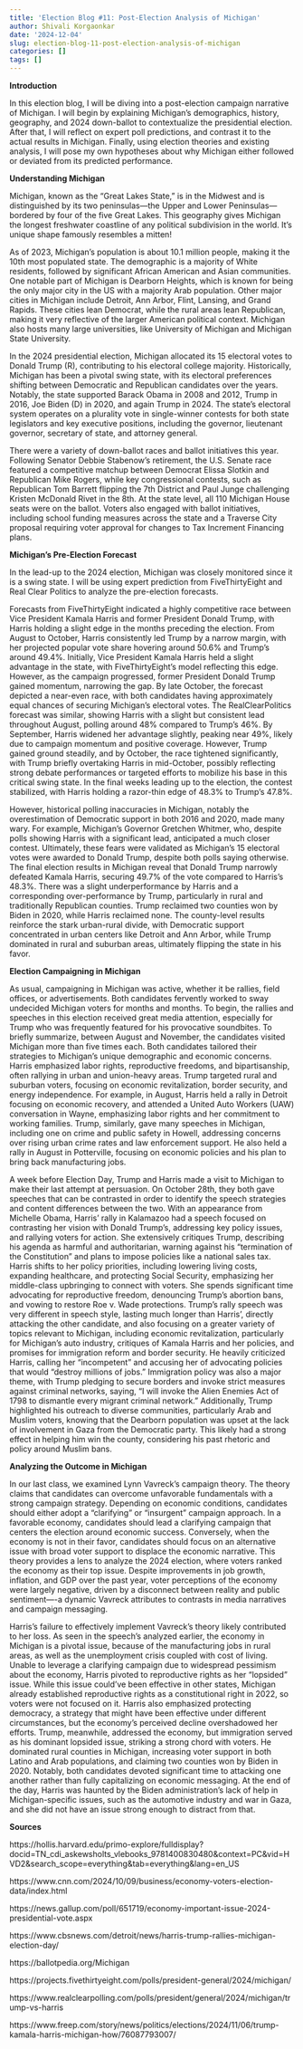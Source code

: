 ```yaml
---
title: 'Election Blog #11: Post-Election Analysis of Michigan'
author: Shivali Korgaonkar
date: '2024-12-04'
slug: election-blog-11-post-election-analysis-of-michigan
categories: []
tags: []
---
```


**Introduction**

In this election blog, I will be diving into a post-election campaign narrative of Michigan. I will begin by explaining Michigan's demographics, history, geography, and 2024 down-ballot to contextualize the presidential election. After that, I will reflect on expert poll predictions, and contrast it to the actual results in Michigan. Finally, using election theories and existing analysis, I will pose my own hypotheses about why Michigan either followed or deviated from its predicted performance.

**Understanding Michigan**

Michigan, known as the "Great Lakes State," is in the Midwest and is distinguished by its two peninsulas—the Upper and Lower Peninsulas—bordered by four of the five Great Lakes. This geography gives Michigan the longest freshwater coastline of any political subdivision in the world. It's unique shape famously resembles a mitten!

As of 2023, Michigan's population is about 10.1 million people, making it the 10th most populated state. The demographic is a majority of White residents, followed by significant African American and Asian communities. One notable part of Michigan is Dearborn Heights, which is known for being the only major city in the US with a majority Arab population. Other major cities in Michigan include Detroit, Ann Arbor, Flint, Lansing, and Grand Rapids. These cities lean Democrat, while the rural areas lean Republican, making it very reflective of the larger American political context. Michigan also hosts many large universities, like University of Michigan and Michigan State University. 

In the 2024 presidential election, Michigan allocated its 15 electoral votes to Donald Trump (R), contributing to his electoral college majority. Historically, Michigan has been a pivotal swing state, with its electoral preferences shifting between Democratic and Republican candidates over the years. Notably, the state supported Barack Obama in 2008 and 2012, Trump in 2016, Joe Biden (D) in 2020, and again Trump in 2024. The state's electoral system operates on a plurality vote in single-winner contests for both state legislators and key executive positions, including the governor, lieutenant governor, secretary of state, and attorney general. 

There were a variety of down-ballot races and ballot initiatives this year. Following Senator Debbie Stabenow's retirement, the U.S. Senate race featured a competitive matchup between Democrat Elissa Slotkin and Republican Mike Rogers, while key congressional contests, such as Republican Tom Barrett flipping the 7th District and Paul Junge challenging Kristen McDonald Rivet in the 8th. At the state level, all 110 Michigan House seats were on the ballot. Voters also engaged with ballot initiatives, including school funding measures across the state and a Traverse City proposal requiring voter approval for changes to Tax Increment Financing plans.

**Michigan's Pre-Election Forecast**

In the lead-up to the 2024 election, Michigan  was closely monitored since it is a swing state. I will be using expert prediction from FiveThirtyEight and Real Clear Politics to analyze the pre-election forecasts.

Forecasts from FiveThirtyEight indicated a highly competitive race between Vice President Kamala Harris and former President Donald Trump, with Harris holding a slight edge in the months preceding the election. From August to October, Harris consistently led Trump by a narrow margin, with her projected popular vote share hovering around 50.6% and Trump’s around 49.4%. Initially, Vice President Kamala Harris held a slight advantage in the state, with FiveThirtyEight's model reflecting this edge. However, as the campaign progressed, former President Donald Trump gained momentum, narrowing the gap. By late October, the forecast depicted a near-even race, with both candidates having approximately equal chances of securing Michigan's electoral votes. The RealClearPolitics forecast was similar, showing Harris with a slight but consistent lead throughout August, polling around 48% compared to Trump’s 46%. By September, Harris widened her advantage slightly, peaking near 49%, likely due to campaign momentum and positive coverage. However, Trump gained ground steadily, and by October, the race tightened significantly, with Trump briefly overtaking Harris in mid-October, possibly reflecting strong debate performances or targeted efforts to mobilize his base in this critical swing state. In the final weeks leading up to the election, the contest stabilized, with Harris holding a razor-thin edge of 48.3% to Trump’s 47.8%. 

However, historical polling inaccuracies in Michigan, notably the overestimation of Democratic support in both 2016 and 2020, made many wary. For example, Michigan's Governor Gretchen Whitmer, who, despite polls showing Harris with a significant lead, anticipated a much closer contest. Ultimately, these fears were validated as Michigan's 15 electoral votes were awarded to Donald Trump, despite both polls saying otherwise. The final election results in Michigan reveal that Donald Trump narrowly defeated Kamala Harris, securing 49.7% of the vote compared to Harris’s 48.3%. There was a slight underperformance by Harris and a corresponding over-performance by Trump, particularly in rural and traditionally Republican counties. Trump reclaimed two counties won by Biden in 2020, while Harris reclaimed none. The county-level results reinforce the stark urban-rural divide, with Democratic support concentrated in urban centers like Detroit and Ann Arbor, while Trump dominated in rural and suburban areas, ultimately flipping the state in his favor.

**Election Campaigning in Michigan**

As usual, campaigning in Michigan was active, whether it be rallies, field offices, or advertisements. Both candidates fervently worked to sway undecided Michigan voters for months and months. To begin, the rallies and speeches in this election received great media attention, especially for Trump who was frequently featured for his provocative soundbites. To briefly summarize, between August and November, the candidates visited Michigan more than five times each. Both candidates tailored their strategies to Michigan’s unique demographic and economic concerns. Harris emphasized labor rights, reproductive freedoms, and bipartisanship, often rallying in urban and union-heavy areas. Trump targeted rural and suburban voters, focusing on economic revitalization, border security, and energy independence. For example, in August, Harris held a rally in Detroit focusing on economic recovery, and attended a United Auto Workers (UAW) conversation in Wayne, emphasizing labor rights and her commitment to working families. Trump, similarly, gave many speeches in Michigan, including one on crime and public safety in Howell, addressing concerns over rising urban crime rates and law enforcement support. He also held a rally in August in Potterville, focusing on economic policies and his plan to bring back manufacturing jobs.

A week before Election Day, Trump and Harris made a visit to Michigan to make their last attempt at persuasion. On October 28th, they both gave speeches that can be contrasted in order to identify the speech strategies and content differences between the two. With an appearance from Michelle Obama, Harris' rally in Kalamazoo had a speech focused on contrasting her vision with Donald Trump's, addressing key policy issues, and rallying voters for action. She extensively critiques Trump, describing his agenda as harmful and authoritarian, warning against his "termination of the Constitution" and plans to impose policies like a national sales tax. Harris shifts to her policy priorities, including lowering living costs, expanding healthcare, and protecting Social Security, emphasizing her middle-class upbringing to connect with voters. She spends significant time advocating for reproductive freedom, denouncing Trump’s abortion bans, and vowing to restore Roe v. Wade protections. Trump's rally speech was very different in speech style, lasting much longer than Harris', directly attacking the other candidate, and also focusing on a greater variety of topics relevant to Michigan, including economic revitalization, particularly for Michigan's auto industry, critiques of Kamala Harris and her policies, and promises for immigration reform and border security. He heavily criticized Harris, calling her "incompetent" and accusing her of advocating policies that would "destroy millions of jobs." Immigration policy was also a major theme, with Trump pledging to secure borders and invoke strict measures against criminal networks, saying, “I will invoke the Alien Enemies Act of 1798 to dismantle every migrant criminal network.” Additionally, Trump highlighted his outreach to diverse communities, particularly Arab and Muslim voters, knowing that the Dearborn population was upset at the lack of involvement in Gaza from the Democratic party. This likely had a strong effect in helping him win the county, considering his past rhetoric and policy around Muslim bans.

**Analyzing the Outcome in Michigan**

In our last class, we examined Lynn Vavreck's campaign theory. The theory claims that candidates can overcome unfavorable fundamentals with a strong campaign strategy. Depending on economic conditions, candidates should either adopt a "clarifying" or "insurgent" campaign approach. In a favorable economy, candidates should lead a clarifying campaign that centers the election around economic success. Conversely, when the economy is not in their favor, candidates should focus on an alternative issue with broad voter support to displace the economic narrative. This theory provides a lens to analyze the 2024 election, where voters ranked the economy as their top issue. Despite improvements in job growth, inflation, and GDP over the past year, voter perceptions of the economy were largely negative, driven by a disconnect between reality and public sentiment—-a dynamic Vavreck attributes to contrasts in media narratives and campaign messaging.

Harris's failure to effectively implement Vavreck's theory likely contributed to her loss. As seen in the speech's analyzed earlier, the economy in Michigan is a pivotal issue, because of the manufacturing jobs in rural areas, as well as the unemployment crisis coupled with cost of living. Unable to leverage a clarifying campaign due to widespread pessimism about the economy, Harris pivoted to reproductive rights as her "lopsided" issue. While this issue could've been effective in other states, Michigan already established reproductive rights as a constitutional right in 2022, so voters were not focused on it. Harris also emphasized protecting democracy, a strategy that might have been effective under different circumstances, but the economy's perceived decline overshadowed her efforts. Trump, meanwhile, addressed the economy, but immigration served as his dominant lopsided issue, striking a strong chord with voters. He dominated rural counties in Michigan, increasing voter support in both Latino and Arab populations, and claiming two counties won by Biden in 2020. Notably, both candidates devoted significant time to attacking one another rather than fully capitalizing on economic messaging. At the end of the day, Harris was haunted by the Biden administration's lack of help in Michigan-specific issues, such as the automotive industry and war in Gaza, and she did not have an issue strong enough to distract from that.

**Sources**

https://hollis.harvard.edu/primo-explore/fulldisplay?docid=TN_cdi_askewsholts_vlebooks_9781400830480&context=PC&vid=HVD2&search_scope=everything&tab=everything&lang=en_US

https://www.cnn.com/2024/10/09/business/economy-voters-election-data/index.html

https://news.gallup.com/poll/651719/economy-important-issue-2024-presidential-vote.aspx

https://www.cbsnews.com/detroit/news/harris-trump-rallies-michigan-election-day/

https://ballotpedia.org/Michigan

https://projects.fivethirtyeight.com/polls/president-general/2024/michigan/

https://www.realclearpolling.com/polls/president/general/2024/michigan/trump-vs-harris

https://www.freep.com/story/news/politics/elections/2024/11/06/trump-kamala-harris-michigan-how/76087793007/

